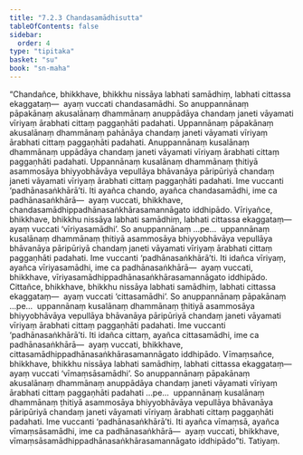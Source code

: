 ```yaml
---
title: "7.2.3 Chandasamādhisutta"
tableOfContents: false
sidebar:
  order: 4
type: "tipitaka"
basket: "su"
book: "sn-maha"
---
```



<DynamicBreadcrumb />

<Division number="825" book="sn-maha">

<Paragraph number="1403" book="sn-maha">
“Chandañce, bhikkhave, bhikkhu nissāya labhati samādhiṃ, labhati cittassa ekaggataṃ—  ayaṃ vuccati chandasamādhi. So anuppannānaṃ pāpakānaṃ akusalānaṃ dhammānaṃ anuppādāya chandaṃ janeti vāyamati vīriyaṃ ārabhati cittaṃ paggaṇhāti padahati. Uppannānaṃ pāpakānaṃ akusalānaṃ dhammānaṃ pahānāya chandaṃ janeti vāyamati vīriyaṃ ārabhati cittaṃ paggaṇhāti padahati. Anuppannānaṃ kusalānaṃ dhammānaṃ uppādāya chandaṃ janeti vāyamati vīriyaṃ ārabhati cittaṃ paggaṇhāti padahati. Uppannānaṃ kusalānaṃ dhammānaṃ ṭhitiyā asammosāya bhiyyobhāvāya vepullāya bhāvanāya pāripūriyā chandaṃ janeti vāyamati vīriyaṃ ārabhati cittaṃ paggaṇhāti padahati. Ime vuccanti ‘padhānasaṅkhārā’ti. Iti ayañca chando, ayañca chandasamādhi, ime ca padhānasaṅkhārā—  ayaṃ vuccati, bhikkhave, chandasamādhippadhānasaṅkhārasamannāgato iddhipādo.
</Paragraph>

<Paragraph number="1404" book="sn-maha">
Vīriyañce, bhikkhave, bhikkhu nissāya labhati samādhiṃ, labhati cittassa ekaggataṃ—  ayaṃ vuccati ‘vīriyasamādhi’. So anuppannānaṃ …pe…  uppannānaṃ kusalānaṃ dhammānaṃ ṭhitiyā asammosāya bhiyyobhāvāya vepullāya bhāvanāya pāripūriyā chandaṃ janeti vāyamati vīriyaṃ ārabhati cittaṃ paggaṇhāti padahati. Ime vuccanti ‘padhānasaṅkhārā’ti. Iti idañca vīriyaṃ, ayañca vīriyasamādhi, ime ca padhānasaṅkhārā—  ayaṃ vuccati, bhikkhave, vīriyasamādhippadhānasaṅkhārasamannāgato iddhipādo.
</Paragraph>

<Paragraph number="1405" book="sn-maha">
Cittañce, bhikkhave, bhikkhu nissāya labhati samādhiṃ, labhati cittassa ekaggataṃ—  ayaṃ vuccati ‘cittasamādhi’. So anuppannānaṃ pāpakānaṃ …pe…  uppannānaṃ kusalānaṃ dhammānaṃ ṭhitiyā asammosāya bhiyyobhāvāya vepullāya bhāvanāya pāripūriyā chandaṃ janeti vāyamati vīriyaṃ ārabhati cittaṃ paggaṇhāti padahati. Ime vuccanti ‘padhānasaṅkhārā’ti. Iti idañca cittaṃ, ayañca cittasamādhi, ime ca padhānasaṅkhārā—  ayaṃ vuccati, bhikkhave, cittasamādhippadhānasaṅkhārasamannāgato iddhipādo.
</Paragraph>

<Paragraph number="1406" book="sn-maha">
Vīmaṃsañce, bhikkhave, bhikkhu nissāya labhati samādhiṃ, labhati cittassa ekaggataṃ—  ayaṃ vuccati ‘vīmaṃsāsamādhi’. So anuppannānaṃ pāpakānaṃ akusalānaṃ dhammānaṃ anuppādāya chandaṃ janeti vāyamati vīriyaṃ ārabhati cittaṃ paggaṇhāti padahati …pe…  uppannānaṃ kusalānaṃ dhammānaṃ ṭhitiyā asammosāya bhiyyobhāvāya vepullāya bhāvanāya pāripūriyā chandaṃ janeti vāyamati vīriyaṃ ārabhati cittaṃ paggaṇhāti padahati. Ime vuccanti ‘padhānasaṅkhārā’ti. Iti ayañca vīmaṃsā, ayañca vīmaṃsāsamādhi, ime ca padhānasaṅkhārā—  ayaṃ vuccati, bhikkhave, vīmaṃsāsamādhippadhānasaṅkhārasamannāgato iddhipādo”ti.

</Paragraph>
</Division>

<Paragraph number="1407" type="center" book="sn-maha">
Tatiyaṃ.
</Paragraph>